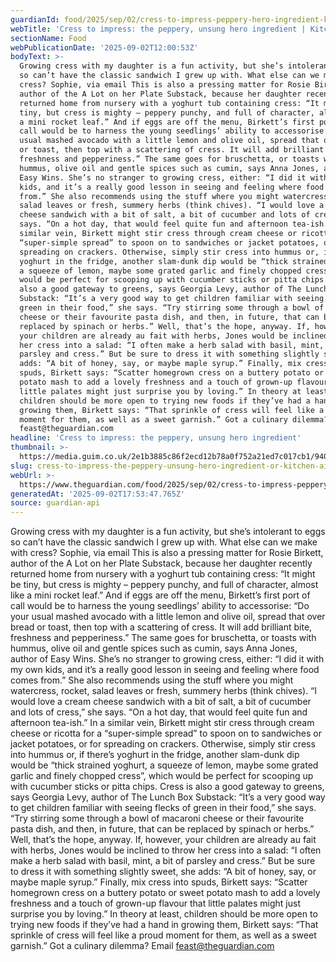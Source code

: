 ```yaml
---
guardianId: food/2025/sep/02/cress-to-impress-peppery-hero-ingredient-kitchen-aide
webTitle: 'Cress to impress: the peppery, unsung hero ingredient | Kitchen aide'
sectionName: Food
webPublicationDate: '2025-09-02T12:00:53Z'
bodyText: >-
  Growing cress with my daughter is a fun activity, but she’s intolerant to eggs
  so can’t have the classic sandwich I grew up with. What else can we make with
  cress? Sophie, via email This is also a pressing matter for Rosie Birkett,
  author of the A Lot on her Plate Substack, because her daughter recently
  returned home from nursery with a yoghurt tub containing cress: “It might be
  tiny, but cress is mighty – peppery punchy, and full of character, almost like
  a mini rocket leaf.” And if eggs are off the menu, Birkett’s first port of
  call would be to harness the young seedlings’ ability to accessorise: “Do your
  usual mashed avocado with a little lemon and olive oil, spread that over bread
  or toast, then top with a scattering of cress. It will add brilliant bite,
  freshness and pepperiness.” The same goes for bruschetta, or toasts with
  hummus, olive oil and gentle spices such as cumin, says Anna Jones, author of
  Easy Wins. She’s no stranger to growing cress, either: “I did it with my own
  kids, and it’s a really good lesson in seeing and feeling where food comes
  from.” She also recommends using the stuff where you might watercress, rocket,
  salad leaves or fresh, summery herbs (think chives). “I would love a cream
  cheese sandwich with a bit of salt, a bit of cucumber and lots of cress,” she
  says. “On a hot day, that would feel quite fun and afternoon tea-ish.” In a
  similar vein, Birkett might stir cress through cream cheese or ricotta for a
  “super-simple spread” to spoon on to sandwiches or jacket potatoes, or for
  spreading on crackers. Otherwise, simply stir cress into hummus or, if there’s
  yoghurt in the fridge, another slam-dunk dip would be “thick strained yoghurt,
  a squeeze of lemon, maybe some grated garlic and finely chopped cress”, which
  would be perfect for scooping up with cucumber sticks or pitta chips. Cress is
  also a good gateway to greens, says Georgia Levy, author of The Lunch Box
  Substack: “It’s a very good way to get children familiar with seeing flecks of
  green in their food,” she says. “Try stirring some through a bowl of macaroni
  cheese or their favourite pasta dish, and then, in future, that can be
  replaced by spinach or herbs.” Well, that’s the hope, anyway. If, however,
  your children are already au fait with herbs, Jones would be inclined to throw
  her cress into a salad: “I often make a herb salad with basil, mint, a bit of
  parsley and cress.” But be sure to dress it with something slightly sweet, she
  adds: “A bit of honey, say, or maybe maple syrup.” Finally, mix cress into
  spuds, Birkett says: “Scatter homegrown cress on a buttery potato or sweet
  potato mash to add a lovely freshness and a touch of grown-up flavour that
  little palates might just surprise you by loving.” In theory at least,
  children should be more open to trying new foods if they’ve had a hand in
  growing them, Birkett says: “That sprinkle of cress will feel like a proud
  moment for them, as well as a sweet garnish.” Got a culinary dilemma? Email
  feast@theguardian.com
headline: 'Cress to impress: the peppery, unsung hero ingredient'
thumbnail: >-
  https://media.guim.co.uk/2e1b3885c86f2ecd12b78a0f752a21ed7c017cb1/940_271_4053_3242/500.jpg
slug: cress-to-impress-the-peppery-unsung-hero-ingredient-or-kitchen-aide
webUrl: >-
  https://www.theguardian.com/food/2025/sep/02/cress-to-impress-peppery-hero-ingredient-kitchen-aide
generatedAt: '2025-09-02T17:53:47.765Z'
source: guardian-api
---
```

Growing cress with my daughter is a fun activity, but she’s intolerant to eggs so can’t have the classic sandwich I grew up with. What else can we make with cress? Sophie, via email This is also a pressing matter for Rosie Birkett, author of the A Lot on her Plate Substack, because her daughter recently returned home from nursery with a yoghurt tub containing cress: “It might be tiny, but cress is mighty – peppery punchy, and full of character, almost like a mini rocket leaf.” And if eggs are off the menu, Birkett’s first port of call would be to harness the young seedlings’ ability to accessorise: “Do your usual mashed avocado with a little lemon and olive oil, spread that over bread or toast, then top with a scattering of cress. It will add brilliant bite, freshness and pepperiness.” The same goes for bruschetta, or toasts with hummus, olive oil and gentle spices such as cumin, says Anna Jones, author of Easy Wins. She’s no stranger to growing cress, either: “I did it with my own kids, and it’s a really good lesson in seeing and feeling where food comes from.” She also recommends using the stuff where you might watercress, rocket, salad leaves or fresh, summery herbs (think chives). “I would love a cream cheese sandwich with a bit of salt, a bit of cucumber and lots of cress,” she says. “On a hot day, that would feel quite fun and afternoon tea-ish.” In a similar vein, Birkett might stir cress through cream cheese or ricotta for a “super-simple spread” to spoon on to sandwiches or jacket potatoes, or for spreading on crackers. Otherwise, simply stir cress into hummus or, if there’s yoghurt in the fridge, another slam-dunk dip would be “thick strained yoghurt, a squeeze of lemon, maybe some grated garlic and finely chopped cress”, which would be perfect for scooping up with cucumber sticks or pitta chips. Cress is also a good gateway to greens, says Georgia Levy, author of The Lunch Box Substack: “It’s a very good way to get children familiar with seeing flecks of green in their food,” she says. “Try stirring some through a bowl of macaroni cheese or their favourite pasta dish, and then, in future, that can be replaced by spinach or herbs.” Well, that’s the hope, anyway. If, however, your children are already au fait with herbs, Jones would be inclined to throw her cress into a salad: “I often make a herb salad with basil, mint, a bit of parsley and cress.” But be sure to dress it with something slightly sweet, she adds: “A bit of honey, say, or maybe maple syrup.” Finally, mix cress into spuds, Birkett says: “Scatter homegrown cress on a buttery potato or sweet potato mash to add a lovely freshness and a touch of grown-up flavour that little palates might just surprise you by loving.” In theory at least, children should be more open to trying new foods if they’ve had a hand in growing them, Birkett says: “That sprinkle of cress will feel like a proud moment for them, as well as a sweet garnish.” Got a culinary dilemma? Email feast@theguardian.com
